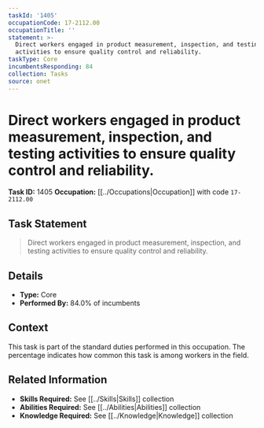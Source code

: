 ```yaml
---
taskId: '1405'
occupationCode: 17-2112.00
occupationTitle: ''
statement: >-
  Direct workers engaged in product measurement, inspection, and testing
  activities to ensure quality control and reliability.
taskType: Core
incumbentsResponding: 84
collection: Tasks
source: onet
---
```

# Direct workers engaged in product measurement, inspection, and testing activities to ensure quality control and reliability.

**Task ID:** 1405
**Occupation:** [[../Occupations|Occupation]] with code `17-2112.00`

## Task Statement

> Direct workers engaged in product measurement, inspection, and testing activities to ensure quality control and reliability.

## Details

- **Type:** Core
- **Performed By:** 84.0% of incumbents

## Context

This task is part of the standard duties performed in this occupation. The percentage indicates how common this task is among workers in the field.

## Related Information

- **Skills Required:** See [[../Skills|Skills]] collection
- **Abilities Required:** See [[../Abilities|Abilities]] collection
- **Knowledge Required:** See [[../Knowledge|Knowledge]] collection
